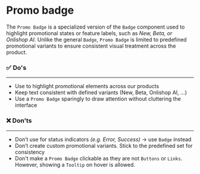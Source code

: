 # Promo badge

The `Promo Badge` is a specialized version of the `Badge` component used to highlight promotional states or feature labels, such as _New, Beta, or Onlishop AI_. Unlike the general `Badge`, `Promo Badge` is limited to predefined promotional variants to ensure consistent visual treatment across the product.

### ✅ Do's

---

- Use to highlight promotional elements across our products
- Keep text consistent with defined variants (New, Beta, Onlishop AI, …)
- Use a `Promo Badge` sparingly to draw attention without cluttering the interface

### ❌ Don'ts

---

- Don’t use for status indicators _(e.g. Error, Success)_ → use `Badge` instead
- Don’t create custom promotional variants. Stick to the predefined set for consistency
- Don't make a `Promo Badge` clickable as they are not `Buttons` or `Links`. However, showing a `Tooltip` on hover is allowed.
